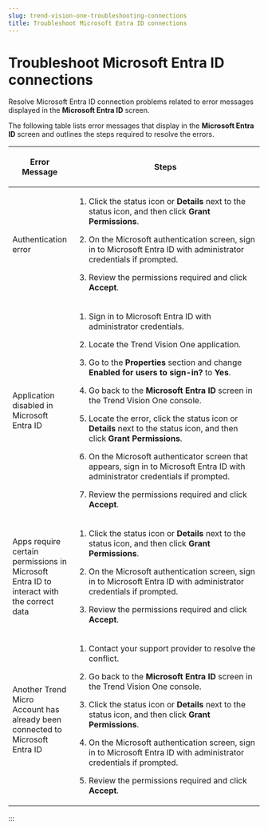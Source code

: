 ```yaml
---
slug: trend-vision-one-troubleshooting-connections
title: Troubleshoot Microsoft Entra ID connections
---
```

# Troubleshoot Microsoft Entra ID connections

Resolve Microsoft Entra ID connection problems related to error messages displayed in the **Microsoft Entra ID** screen.

The following table lists error messages that display in the **Microsoft Entra ID** screen and outlines the steps required to resolve the errors.

<table>
<colgroup>
<col style="width: 25%" />
<col style="width: 75%" />
</colgroup>
<thead>
<tr>
<th><p>Error Message</p></th>
<th><p>Steps</p></th>
</tr>
</thead>
<tbody>
<tr>
<td><p>Authentication error</p></td>
<td><ol>
<li><p>Click the status icon or <strong>Details</strong> next to the status icon, and then click <strong>Grant Permissions</strong>.</p></li>
<li><p>On the Microsoft authentication screen, sign in to Microsoft Entra ID with administrator credentials if prompted.</p></li>
<li><p>Review the permissions required and click <strong>Accept</strong>.</p></li>
</ol></td>
</tr>
<tr>
<td><p>Application disabled in Microsoft Entra ID</p></td>
<td><ol>
<li><p>Sign in to Microsoft Entra ID with administrator credentials.</p></li>
<li><p>Locate the Trend Vision One application.</p></li>
<li><p>Go to the <strong>Properties</strong> section and change <strong>Enabled for users to sign-in?</strong> to <strong>Yes</strong>.</p></li>
<li><p>Go back to the <strong>Microsoft Entra ID</strong> screen in the Trend Vision One console.</p></li>
<li><p>Locate the error, click the status icon or <strong>Details</strong> next to the status icon, and then click <strong>Grant Permissions</strong>.</p></li>
<li><p>On the Microsoft authenticator screen that appears, sign in to Microsoft Entra ID with administrator credentials if prompted.</p></li>
<li><p>Review the permissions required and click <strong>Accept</strong>.</p></li>
</ol></td>
</tr>
<tr>
<td><p>Apps require certain permissions in Microsoft Entra ID to interact with the correct data</p></td>
<td><ol>
<li><p>Click the status icon or <strong>Details</strong> next to the status icon, and then click <strong>Grant Permissions</strong>.</p></li>
<li><p>On the Microsoft authentication screen, sign in to Microsoft Entra ID with administrator credentials if prompted.</p></li>
<li><p>Review the permissions required and click <strong>Accept</strong>.</p></li>
</ol></td>
</tr>
<tr>
<td><p>Another Trend Micro Account has already been connected to Microsoft Entra ID</p></td>
<td><ol>
<li><p>Contact your support provider to resolve the conflict.</p></li>
<li><p>Go back to the <strong>Microsoft Entra ID</strong> screen in the Trend Vision One console.</p></li>
<li><p>Click the status icon or <strong>Details</strong> next to the status icon, and then click <strong>Grant Permissions</strong>.</p></li>
<li><p>On the Microsoft authentication screen, sign in to Microsoft Entra ID with administrator credentials if prompted.</p></li>
<li><p>Review the permissions required and click <strong>Accept</strong>.</p></li>
</ol></td>
</tr>
</tbody>
</table>
:::
